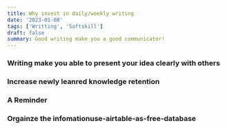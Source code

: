 ```yaml
---
title: Why invest in daily/weekly writing
date: '2023-01-08'
tags: ['Writting', 'Softskill']
draft: false
summary: Good writing make you a good communicator!
---
```


### Writing make you able to present your idea clearly with others

### Increase newly leanred knowledge retention

### A Reminder

### Orgainze the infomationuse-airtable-as-free-database
